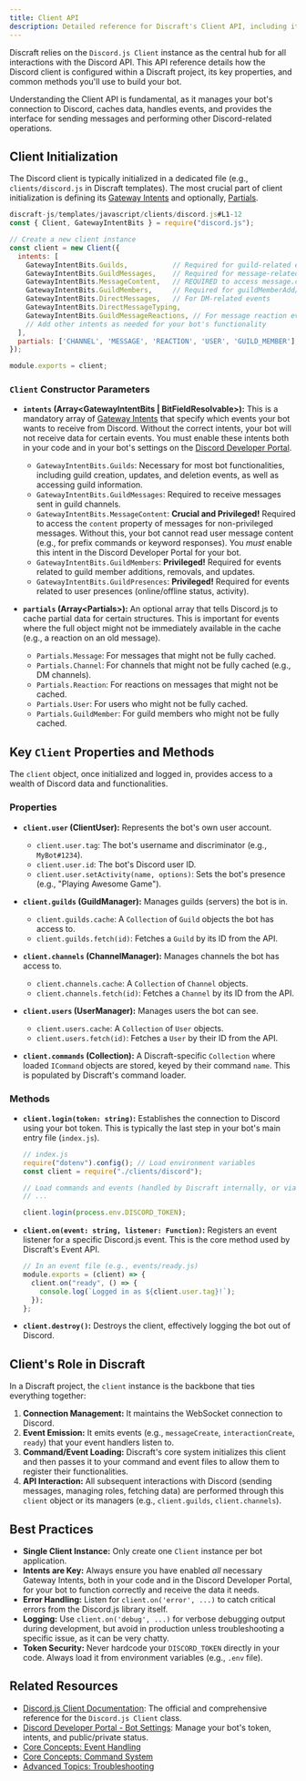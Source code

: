 ```yaml
---
title: Client API
description: Detailed reference for Discraft's Client API, including its initialization, properties, and methods.
---
```


Discraft relies on the `Discord.js Client` instance as the central hub for all interactions with the Discord API. This API reference details how the Discord client is configured within a Discraft project, its key properties, and common methods you'll use to build your bot.

Understanding the Client API is fundamental, as it manages your bot's connection to Discord, caches data, handles events, and provides the interface for sending messages and performing other Discord-related operations.

## Client Initialization

The Discord client is typically initialized in a dedicated file (e.g., `clients/discord.js` in Discraft templates). The most crucial part of client initialization is defining its [Gateway Intents](https://discord.com/developers/docs/topics/gateway#gateway-intents) and optionally, [Partials](https://discord.js.org/#/docs/discord.js/main/general/partials).

```javascript
discraft-js/templates/javascript/clients/discord.js#L1-12
const { Client, GatewayIntentBits } = require("discord.js");

// Create a new client instance
const client = new Client({
  intents: [
    GatewayIntentBits.Guilds,           // Required for guild-related events, members, channels
    GatewayIntentBits.GuildMessages,    // Required for message-related events in guilds
    GatewayIntentBits.MessageContent,   // REQUIRED to access message.content for non-privileged messages
    GatewayIntentBits.GuildMembers,     // Required for guildMemberAdd/Remove, member updates
    GatewayIntentBits.DirectMessages,   // For DM-related events
    GatewayIntentBits.DirectMessageTyping,
    GatewayIntentBits.GuildMessageReactions, // For message reaction events
    // Add other intents as needed for your bot's functionality
  ],
  partials: ['CHANNEL', 'MESSAGE', 'REACTION', 'USER', 'GUILD_MEMBER'], // Enable partials for cached data
});

module.exports = client;
```

### `Client` Constructor Parameters

- **`intents` (Array\<GatewayIntentBits | BitFieldResolvable\>):** This is a mandatory array of [Gateway Intents](https://discord.com/developers/docs/topics/gateway#gateway-intents) that specify which events your bot wants to receive from Discord. Without the correct intents, your bot will not receive data for certain events. You must enable these intents both in your code and in your bot's settings on the [Discord Developer Portal](https://discord.com/developers/applications).

  - `GatewayIntentBits.Guilds`: Necessary for most bot functionalities, including guild creation, updates, and deletion events, as well as accessing guild information.
  - `GatewayIntentBits.GuildMessages`: Required to receive messages sent in guild channels.
  - `GatewayIntentBits.MessageContent`: **Crucial and Privileged!** Required to access the `content` property of messages for non-privileged messages. Without this, your bot cannot read user message content (e.g., for prefix commands or keyword responses). You _must_ enable this intent in the Discord Developer Portal for your bot.
  - `GatewayIntentBits.GuildMembers`: **Privileged!** Required for events related to guild member additions, removals, and updates.
  - `GatewayIntentBits.GuildPresences`: **Privileged!** Required for events related to user presences (online/offline status, activity).

- **`partials` (Array\<Partials\>):** An optional array that tells Discord.js to cache partial data for certain structures. This is important for events where the full object might not be immediately available in the cache (e.g., a reaction on an old message).

  - `Partials.Message`: For messages that might not be fully cached.
  - `Partials.Channel`: For channels that might not be fully cached (e.g., DM channels).
  - `Partials.Reaction`: For reactions on messages that might not be cached.
  - `Partials.User`: For users who might not be fully cached.
  - `Partials.GuildMember`: For guild members who might not be fully cached.

## Key `Client` Properties and Methods

The `client` object, once initialized and logged in, provides access to a wealth of Discord data and functionalities.

### Properties

- **`client.user` (ClientUser):** Represents the bot's own user account.

  - `client.user.tag`: The bot's username and discriminator (e.g., `MyBot#1234`).
  - `client.user.id`: The bot's Discord user ID.
  - `client.user.setActivity(name, options)`: Sets the bot's presence (e.g., "Playing Awesome Game").

- **`client.guilds` (GuildManager):** Manages guilds (servers) the bot is in.

  - `client.guilds.cache`: A `Collection` of `Guild` objects the bot has access to.
  - `client.guilds.fetch(id)`: Fetches a `Guild` by its ID from the API.

- **`client.channels` (ChannelManager):** Manages channels the bot has access to.

  - `client.channels.cache`: A `Collection` of `Channel` objects.
  - `client.channels.fetch(id)`: Fetches a `Channel` by its ID from the API.

- **`client.users` (UserManager):** Manages users the bot can see.

  - `client.users.cache`: A `Collection` of `User` objects.
  - `client.users.fetch(id)`: Fetches a `User` by their ID from the API.

- **`client.commands` (Collection):** A Discraft-specific `Collection` where loaded `ICommand` objects are stored, keyed by their command `name`. This is populated by Discraft's command loader.

### Methods

- **`client.login(token: string)`:** Establishes the connection to Discord using your bot token. This is typically the last step in your bot's main entry file (`index.js`).

  ```javascript
  // index.js
  require("dotenv").config(); // Load environment variables
  const client = require("./clients/discord");

  // Load commands and events (handled by Discraft internally, or via custom logic)
  // ...

  client.login(process.env.DISCORD_TOKEN);
  ```

- **`client.on(event: string, listener: Function)`:** Registers an event listener for a specific Discord.js event. This is the core method used by Discraft's Event API.

  ```javascript
  // In an event file (e.g., events/ready.js)
  module.exports = (client) => {
    client.on("ready", () => {
      console.log(`Logged in as ${client.user.tag}!`);
    });
  };
  ```

- **`client.destroy()`:** Destroys the client, effectively logging the bot out of Discord.

## Client's Role in Discraft

In a Discraft project, the `client` instance is the backbone that ties everything together:

1.  **Connection Management:** It maintains the WebSocket connection to Discord.
2.  **Event Emission:** It emits events (e.g., `messageCreate`, `interactionCreate`, `ready`) that your event handlers listen to.
3.  **Command/Event Loading:** Discraft's core system initializes this client and then passes it to your command and event files to allow them to register their functionalities.
4.  **API Interaction:** All subsequent interactions with Discord (sending messages, managing roles, fetching data) are performed through this `client` object or its managers (e.g., `client.guilds`, `client.channels`).

## Best Practices

- **Single Client Instance:** Only create one `Client` instance per bot application.
- **Intents are Key:** Always ensure you have enabled _all_ necessary Gateway Intents, both in your code and in the Discord Developer Portal, for your bot to function correctly and receive the data it needs.
- **Error Handling:** Listen for `client.on('error', ...)` to catch critical errors from the Discord.js library itself.
- **Logging:** Use `client.on('debug', ...)` for verbose debugging output during development, but avoid in production unless troubleshooting a specific issue, as it can be very chatty.
- **Token Security:** Never hardcode your `DISCORD_TOKEN` directly in your code. Always load it from environment variables (e.g., `.env` file).

## Related Resources

- [Discord.js Client Documentation](https://discord.js.org/#/docs/discord.js/main/class/Client): The official and comprehensive reference for the `Discord.js Client` class.
- [Discord Developer Portal - Bot Settings](https://discord.com/developers/applications): Manage your bot's token, intents, and public/private status.
- [Core Concepts: Event Handling](/docs/core-concepts/event-handling)
- [Core Concepts: Command System](/docs/core-concepts/command-system)
- [Advanced Topics: Troubleshooting](/docs/advanced-topics/troubleshooting)

